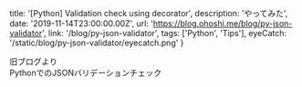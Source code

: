   title: '[Python] Validation check using decorator',
  description:
    'やってみた',
  date: '2019-11-14T23:00:00.00Z',
  url: 'https://blog.ohoshi.me/blog/py-json-validator',
  link: '/blog/py-json-validator',
  tags: ['Python', 'Tips'],
  eyeCatch: '/static/blog/py-json-validator/eyecatch.png'
}

旧ブログより  
PythonでのJSONバリデーションチェック